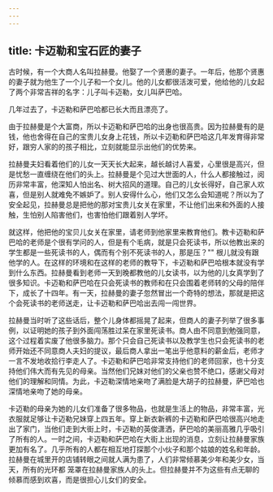 ```yaml
---
---
---
```

title: 卡迈勒和宝石匠的妻子
---



古时候，有一个大商人名叫拉赫曼。他娶了一个贤惠的妻子。一年后，他那个贤惠的妻子就为他生了一个儿子和一个女儿。他的儿女都很活泼可爱，他给他的儿女起了两个非常吉祥的名字：儿子叫卡迈勒，女儿叫萨巴哈。

几年过去了，卡迈勒和萨巴哈都已长大而且漂亮了。

由于拉赫曼是个大富商，所以卡迈勒和萨巴哈的出身也很高贵。因为拉赫曼有的是钱，他也舍得在自己的宝贵儿女身上花钱，所以卡迈勒和萨巴哈这几年发育得非常好，跟穷人家的的孩子相比，立刻就能显示出他们的优势来。

拉赫曼夫妇看着他们的儿女一天天长大起来，越长越讨人喜爱，心里很是高兴，但是忧愁一直缠绕在他们的头上。拉赫曼是个见过大世面的人，什么人都接触过，阅历非常丰富，他深知人怕出名、树大招风的道理。自己的儿女长得好，自己家人欢喜，但是别人就难免不嫉妒了。别人安得什么心，他们又怎么会知道呢？所以为了安全起见，拉赫曼总是把他的那对宝贵儿女关在家里，不让他们出来和外面的人接触，生怕别人陷害他们，也害怕他们跟着别人学坏。

就这样，他把他的宝贝儿女关在家里，请老师到他家里来教育他们。教卡迈勒和萨巴哈的老师是个很有学问的人，但是有个毛病，就是只会死读书，所以他教出来的学生都是一些死读书的人，偶而有个别不死读书的人，那是压？""
根儿就没有跟他学的人。在这样的环境和在这样的老师的教导下，卡迈勒和萨巴哈根本就没有学到什么东西。拉赫曼看到老师一天到晚都教他的儿女读书，以为他的儿女真学到了很多知识。卡迈勒和萨巴哈在只会死读书的教师和在只会围着老师转的父母的陪伴下，成长了十四年。有一天，拉赫曼的妻子忽然冒出一个奇特的想法，那就是把这个会死读书的老师送走，让卡迈勒和萨巴哈出去闯一闯世界。

拉赫曼当时听了这些话后，整个儿身体都摇晃了起来，但商人的妻子列举了很多事例，以证明她的孩子到外面闯荡胜过呆在家里死读书。商人由不同意到勉强同意，这个过程着实废了他很多脑力。那个只会自己死读书以及教学生也只会死读书的老师开始还不同意商人夫妇的提议，最后商人拿出一笔出乎他意料的薪金后，老师才一言不发地收拾行李走人了。卡迈勒和萨巴哈非常支持他们的老师回家，也十分支持他们伟大而有先见的母亲。当然他们兄妹对他们的父亲也赞不绝口，感谢父母对他们的理解和同情。为此，卡迈勒深情地亲吻了满脸是大胡子的拉赫曼，萨巴哈也深情地亲吻了她的母亲。

卡迈勒的母亲为她的儿女们准备了很多物品，也就是生活上的物品，非常丰富，光衣服就足够让卡迈勒兄妹穿上四五年。穿上新衣新裤的卡迈勒和萨巴哈很高兴地走出了家门，当他们走到大街上时，卡迈勒的英俊潇洒，萨巴哈的美丽高雅几乎吸引了所有的人。一时之间，卡迈勒和萨巴哈在大街上出现的消息，立刻让拉赫曼家族更加有名了。几乎所有的人都在相互地打探那个小伙子和那个姑娘的姓名和年龄。拉赫曼在城里开的店铺转眼之间就人满为患了，人们非常倾慕美少年和美少女，当天，所有的光环都
笼罩在拉赫曼家族人的头上。但拉赫曼并不为这些有点无聊的倾慕而感到欢喜，而是很担心儿女们的安全。